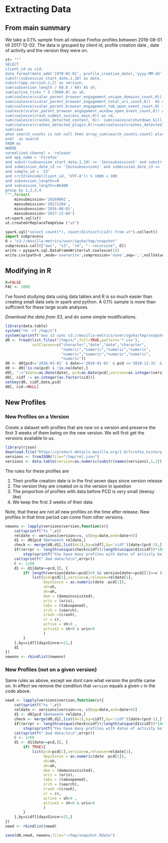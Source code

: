 # Extracting Data

## From main summary


We take  a 0.1% sample from all release Firefox profiles between 2016-08-01 till
2017-12-02. The data is grouped by client id, profile creation date , date of
activity and the version they were on.

```python

st= """
SELECT
client_id as cid,
date_format(date_add('1970-01-01', profile_creation_date),'yyyy-MM-dd') as pcd,
substr(subsession_start_date,1,10) as date,
substr(app_version,1,2) as version,
sum(subsession_length / 60.0 / 60) AS sh,
sum(active_ticks * 5 /3600.0) as ah,
sum(coalesce(scalar_parent_browser_engagement_unique_domains_count,0))  as domainsvisited,
sum(coalesce(scalar_parent_browser_engagement_total_uri_count,0))  AS uris,
sum(coalesce(scalar_parent_browser_engagement_tab_open_event_count,0) +
coalesce(scalar_parent_browser_engagement_window_open_event_count,0)) as tabsopened,
sum(coalesce(crash_submit_success_main,0)) as cm,
sum(coalesce(crashes_detected_content, 0))- sum(coalesce(shutdown_kill,0)) as cc,
sum(coalesce(crashes_detected_plugin,0))+sum(coalesce(crashes_detected_gmplugin,0)) as cp,
sum(case
when search_counts is not null then array_sum(search_counts.count) else 0
end)  as search
FROM ms
WHERE
normalized_channel = 'release'
and app_name = 'Firefox'
and substr(subsession_start_date,1,10) >= '{minsubsession}' and substr(subsession_start_date,1,10)<='{maxsubsession}'
and submission_date_s3 >= '{minsubsession}' and submission_date_s3 <= '{maxsubmission}'
and sample_id = '23'
and crc32(encode(client_id, 'UTF-8')) % 1000 < 100
and subsession_length>=0
and subsession_length<=86400
group by 1,2,3,4
""".format(
    minsubmission='20160801',
    maxsubmission='20171204',
    minsubsession='2016-08-01',
    maxsubsession='2017-12-04')
ut=spark.sql(st)
ut.createOrReplaceTempView ("ut")

spark.sql("select count(*), count(distinct(cid)) from ut").collect()
import subprocess
O = "s3://mozilla-metrics/user/sguha/tmp/snapshot"
subprocess.call(["aws", "s3", "rm", "--recursive", O])
write = pyspark.sql.DataFrameWriter(ut.coalesce(1))
write.csv(path=O ,mode='overwrite',compression='none',sep=',',nullValue='NA',header=True)

```


## Modifying in R 
```r
X=FALSE
FAC <- 1000
```

I've found studying data using data tables and R is so much easier than creating
small data sets in spark and python. A 0.1% sample is more than sufficient for
these large scale analyses.


*Download the data from S3*, and do some simple modifications. 

```r
library(data.table)
system("rm -rf /tmp/x")
system(sprintf("aws s3 sync s3://mozilla-metrics/user/sguha/tmp/snapshot/ /tmp/x"))
d0 <- fread(list.files("/tmp/x/",full=TRUE,pattern='*.csv'),
            colClasses=c("character","date","date","character",
                         "numeric","numeric","numeric","numeric",
                         "numeric","numeric","numeric","numeric",
                         "numeric"))
d0 <- d0[pcd>='2016-01-01' & date>='2016-01-01' & pcd <='2018-12-31' & date<='2018-12-31',]
d0 <- d0[!is.na(pcd) & !is.na(date),]
d0[, ":="(date=as.Date(date), pcd=as.Date(pcd),version=as.integer(version),crash=cm+cc, cr=(cm+cc)>0)]
d0[, cidf := as.integer(as.factor(cid))]
setkey(d0, cidf,date,pcd)
d0[, cid:=NULL]
```

## New Profiles

### New Profiles on a Version

*Create* a dataset with profiles that are *new* on a version and preserve the
first 3 weeks of them being on the new version. We will first get the versions
available to us. 

```r
library(rjson)
download.file("https://product-details.mozilla.org/1.0/firefox_history_major_releases.json","/tmp/rel.json")
versions <- fromJSON(file="/tmp/rel.json")
versions <- data.table(version=as.numeric(substr(names(versions),1,2)), date=as.Date(unlist(versions)))[version>=49,]
```

The rules for these profiles are

1. Their profile creation date is in the first seven days since version release
2. The version they are created on is the version in question
2. The proportion of profiles with data before PCD is very small (teensy like)
3. We keep the first 3 weeks of their data

Note, that these are not all new profiles on the time after release. New
profiles in that time period can come from other versions.

```r
newonv <- lapply(versions$version,function(v){
    cat(sprintf("%s ",v))
    reldate <- versions[version==v, c(beg=date,end=date+6)]
    d1 <- d0[pcd %between% reldate,]
    check <- merge(d0,d1[,list(d=1),by=cidf],by='cidf')[date<(pcd-1),][, list(date,pcd) ,by=cidf]
    if((errpr <- length(unique(check$cidf))/length(unique(d1$cidf))*100)>0.5)
        stop(sprintf("You have many profiles with dates of activity before the profile creation date: %s",errpr))
    cat(sprintf(" bad data:%s\n",errpr))
    C <- 1/60
    d1 <- d1[date>=pcd,][, {
        if( length(version[date>=pcd])>0 && version[date>=pcd][1]==v ){
            list(pcd=pcd[1],version=v,release=reldate[1],
                 daysSince = as.numeric(date -pcd[1]),
                 sh=sh,
                 ah=ah,
                 dom = (domainsvisited),
                 uris = (uris),
                 tabs = (tabsopened),
                 srch = (search),
                 crash =(crash),
                 cr = cr,
                 active = sh>0 ,
                 active2 = sh>0 & uris>0
                 )
        }
    },by=cidf][daysSince<=21,]
    d1
}) 
newonv <- rbindlist(newonv)
```

### New Profiles (not on a given version)

Same rules as above, except we dont care what version the profile came on. In
effect we remove the condition that `version` equals a given `v` in the code
above.

```r
newd <- lapply(versions$version,function(v){
    cat(sprintf("%s ",v))
    reldate <- versions[version==v, c(beg=date,end=date+6)]
    d1 <- d0[pcd %between% reldate,]
    check <- merge(d0,d1[,list(d=1),by=cidf],by='cidf')[date<(pcd-1),][, list(date,pcd) ,by=cidf]
    if((errpr <- length(unique(check$cidf))/length(unique(d1$cidf))*100)>0.5)
        stop(sprintf("You have many profiles with dates of activity before the profile creation date: %s",errpr))
    cat(sprintf(" bad data:%s\n",errpr))
    C <- 1/60
    d1 <- d1[date>=pcd,][, {
        if( TRUE){
            list(pcd=pcd[1],version=v,release=reldate[1],
                 daysSince = as.numeric(date -pcd[1]),
                 sh=sh,
                 ah=ah,
                 dom = (domainsvisited),
                 uris = (uris),
                 tabs = (tabsopened),
                 srch = (search),
                 crash =(crash),
                 cr = cr,
                 active = sh>0 ,
                 active2 = sh>0 & uris>0
                 )
        }
    },by=cidf][daysSince<=21,]
}) 
newd <- rbindlist(newd)
```

```r
save(d0,newd, newonv,file="~/tmp/snapshot.Rdata")
```
